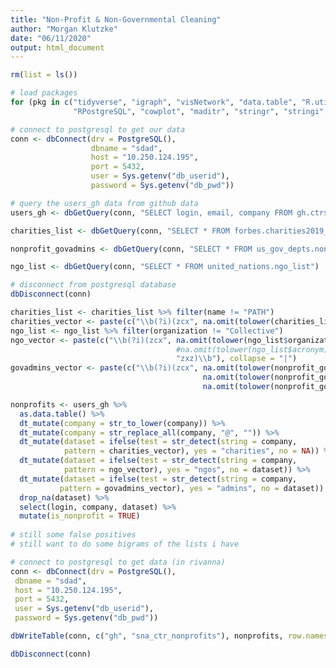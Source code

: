 ```yaml
---
title: "Non-Profit & Non-Governmental Cleaning"
author: "Morgan Klutzke"
date: "06/11/2020"
output: html_document
---
```


```r
rm(list = ls())

# load packages 
for (pkg in c("tidyverse", "igraph", "visNetwork", "data.table", "R.utils", "data.table", "maditr",
              "RPostgreSQL", "cowplot", "maditr", "stringr", "stringi", "gridExtra")) {library(pkg, character.only = TRUE)}

# connect to postgresql to get our data
conn <- dbConnect(drv = PostgreSQL(), 
                  dbname = "sdad", 
                  host = "10.250.124.195", 
                  port = 5432, 
                  user = Sys.getenv("db_userid"), 
                  password = Sys.getenv("db_pwd"))

# query the users_gh data from github data 
users_gh <- dbGetQuery(conn, "SELECT login, email, company FROM gh.ctrs_extra")

charities_list <- dbGetQuery(conn, "SELECT * FROM forbes.charities2019_top100")

nonprofit_govadmins <- dbGetQuery(conn, "SELECT * FROM us_gov_depts.nonprofit_govadmins")

ngo_list <- dbGetQuery(conn, "SELECT * FROM united_nations.ngo_list")

# disconnect from postgresql database 
dbDisconnect(conn)
```

```r
charities_list <- charities_list %>% filter(name != "PATH")
charities_vector <- paste(c("\\b(?i)(zcx", na.omit(tolower(charities_list$name)), na.omit(tolower(charities_list$alt_names)), "zxz)\\b"), collapse = "|")
ngo_list <- ngo_list %>% filter(organization != "Collective")
ngo_vector <- paste(c("\\b(?i)(zcx", na.omit(tolower(ngo_list$organization)), 
                                     #na.omit(tolower(ngo_list$acronym)), 
                                     "zxz)\\b"), collapse = "|")
govadmins_vector <- paste(c("\\b(?i)(zcx", na.omit(tolower(nonprofit_govadmins$nonprofit_organization)), 
                                           na.omit(tolower(nonprofit_govadmins$alt_names)),
                                           na.omit(tolower(nonprofit_govadmins$associated_centers)), "zxz)\\b"), collapse = "|")

nonprofits <- users_gh %>% 
  as.data.table() %>% 
  dt_mutate(company = str_to_lower(company)) %>%
  dt_mutate(company = str_replace_all(company, "@", "")) %>%
  dt_mutate(dataset = ifelse(test = str_detect(string = company, 
            pattern = charities_vector), yes = "charities", no = NA)) %>%
  dt_mutate(dataset = ifelse(test = str_detect(string = company, 
            pattern = ngo_vector), yes = "ngos", no = dataset)) %>%
  dt_mutate(dataset = ifelse(test = str_detect(string = company, 
           pattern = govadmins_vector), yes = "admins", no = dataset)) %>%
  drop_na(dataset) %>% 
  select(login, company, dataset) %>% 
  mutate(is_nonprofit = TRUE)
  
# still some false positives 
# still want to do some bigrams of the lists i have 

```

```r
# connect to postgresql to get data (in rivanna)
conn <- dbConnect(drv = PostgreSQL(), 
 dbname = "sdad", 
 host = "10.250.124.195", 
 port = 5432, 
 user = Sys.getenv("db_userid"), 
 password = Sys.getenv("db_pwd"))

dbWriteTable(conn, c("gh", "sna_ctr_nonprofits"), nonprofits, row.names = FALSE)

dbDisconnect(conn)
```




